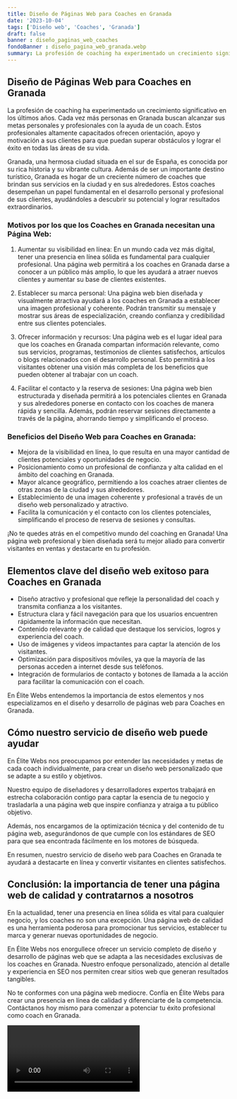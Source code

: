 ```yaml
---
title: Diseño de Páginas Web para Coaches en Granada
date: '2023-10-04'
tags: ['Diseño web', 'Coaches', 'Granada']
draft: false
banner : diseño_paginas_web_coaches
fondoBanner : diseño_pagina_web_granada.webp
summary: La profesión de coaching ha experimentado un crecimiento significativo en los últimos años. Cada vez más personas en Granada buscan alcanzar sus metas personales y profesionales con la ayuda de un coach. Estos profesionales altamente capacitados ofrecen orientación, apoyo y motivación a sus clientes para que puedan superar obstáculos y lograr el éxito en todas las áreas de su vida.
---
```


## Diseño de Páginas Web para Coaches en Granada

La profesión de coaching ha experimentado un crecimiento significativo en los últimos años. Cada vez más personas en Granada buscan alcanzar sus metas personales y profesionales con la ayuda de un coach. Estos profesionales altamente capacitados ofrecen orientación, apoyo y motivación a sus clientes para que puedan superar obstáculos y lograr el éxito en todas las áreas de su vida.

Granada, una hermosa ciudad situada en el sur de España, es conocida por su rica historia y su vibrante cultura. Además de ser un importante destino turístico, Granada es hogar de un creciente número de coaches que brindan sus servicios en la ciudad y en sus alrededores. Estos coaches desempeñan un papel fundamental en el desarrollo personal y profesional de sus clientes, ayudándoles a descubrir su potencial y lograr resultados extraordinarios.

### Motivos por los que los Coaches en Granada necesitan una Página Web:

1. Aumentar su visibilidad en línea: En un mundo cada vez más digital, tener una presencia en línea sólida es fundamental para cualquier profesional. Una página web permitirá a los coaches en Granada darse a conocer a un público más amplio, lo que les ayudará a atraer nuevos clientes y aumentar su base de clientes existentes.

2. Establecer su marca personal: Una página web bien diseñada y visualmente atractiva ayudará a los coaches en Granada a establecer una imagen profesional y coherente. Podrán transmitir su mensaje y mostrar sus áreas de especialización, creando confianza y credibilidad entre sus clientes potenciales.

3. Ofrecer información y recursos: Una página web es el lugar ideal para que los coaches en Granada compartan información relevante, como sus servicios, programas, testimonios de clientes satisfechos, artículos o blogs relacionados con el desarrollo personal. Esto permitirá a los visitantes obtener una visión más completa de los beneficios que pueden obtener al trabajar con un coach.

4. Facilitar el contacto y la reserva de sesiones: Una página web bien estructurada y diseñada permitirá a los potenciales clientes en Granada y sus alrededores ponerse en contacto con los coaches de manera rápida y sencilla. Además, podrán reservar sesiones directamente a través de la página, ahorrando tiempo y simplificando el proceso.

### Beneficios del Diseño Web para Coaches en Granada:

- Mejora de la visibilidad en línea, lo que resulta en una mayor cantidad de clientes potenciales y oportunidades de negocio.
- Posicionamiento como un profesional de confianza y alta calidad en el ámbito del coaching en Granada.
- Mayor alcance geográfico, permitiendo a los coaches atraer clientes de otras zonas de la ciudad y sus alrededores.
- Establecimiento de una imagen coherente y profesional a través de un diseño web personalizado y atractivo.
- Facilita la comunicación y el contacto con los clientes potenciales, simplificando el proceso de reserva de sesiones y consultas.

¡No te quedes atrás en el competitivo mundo del coaching en Granada! Una página web profesional y bien diseñada será tu mejor aliado para convertir visitantes en ventas y destacarte en tu profesión.

<GifSeo />

<Cta />

## Elementos clave del diseño web exitoso para Coaches en Granada

- Diseño atractivo y profesional que refleje la personalidad del coach y transmita confianza a los visitantes.
- Estructura clara y fácil navegación para que los usuarios encuentren rápidamente la información que necesitan.
- Contenido relevante y de calidad que destaque los servicios, logros y experiencia del coach.
- Uso de imágenes y videos impactantes para captar la atención de los visitantes.
- Optimización para dispositivos móviles, ya que la mayoría de las personas acceden a internet desde sus teléfonos.
- Integración de formularios de contacto y botones de llamada a la acción para facilitar la comunicación con el coach.

En Élite Webs entendemos la importancia de estos elementos y nos especializamos en el diseño y desarrollo de páginas web para Coaches en Granada.

## Cómo nuestro servicio de diseño web puede ayudar

En Élite Webs nos preocupamos por entender las necesidades y metas de cada coach individualmente, para crear un diseño web personalizado que se adapte a su estilo y objetivos.

Nuestro equipo de diseñadores y desarrolladores expertos trabajará en estrecha colaboración contigo para captar la esencia de tu negocio y trasladarla a una página web que inspire confianza y atraiga a tu público objetivo.

Además, nos encargamos de la optimización técnica y del contenido de tu página web, asegurándonos de que cumple con los estándares de SEO para que sea encontrada fácilmente en los motores de búsqueda.

En resumen, nuestro servicio de diseño web para Coaches en Granada te ayudará a destacarte en línea y convertir visitantes en clientes satisfechos.

## Conclusión: la importancia de tener una página web de calidad y contratarnos a nosotros

En la actualidad, tener una presencia en línea sólida es vital para cualquier negocio, y los coaches no son una excepción. Una página web de calidad es una herramienta poderosa para promocionar tus servicios, establecer tu marca y generar nuevas oportunidades de negocio.

En Élite Webs nos enorgullece ofrecer un servicio completo de diseño y desarrollo de páginas web que se adapta a las necesidades exclusivas de los coaches en Granada. Nuestro enfoque personalizado, atención al detalle y experiencia en SEO nos permiten crear sitios web que generan resultados tangibles.

No te conformes con una página web mediocre. Confía en Élite Webs para crear una presencia en línea de calidad y diferenciarte de la competencia. Contáctanos hoy mismo para comenzar a potenciar tu éxito profesional como coach en Granada.

<Video />

<CtaBot job='Coaches' city='Granada'/>

<Gmaps query='Granada+españa+maps' />